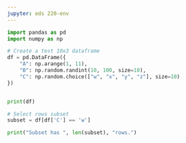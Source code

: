 ```yaml
---
jupyter: eds 220-env
---
```



```python
import pandas as pd
import numpy as np

# Create a test 10x3 dataframe
df = pd.DataFrame({
    "A": np.arange(1, 11),
    "B": np.random.randint(10, 100, size=10),
    "C": np.random.choice(["w", "x", "y", "z"], size=10)
})


print(df)

# Select rows subset
subset = df[df['C'] == 'w']

print("Subset has ", len(subset), "rows.") 
```



